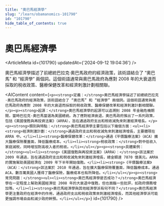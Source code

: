 ```yaml
---
title: "奧巴馬經濟學"
slug: "/learn/obamanomics-101790"
id: "101790"
hide_table_of_contents: true
---
```



# 奧巴馬經濟學

<ArticleMeta id={101790} updatedAt={'2024-09-12 19:04:36'} />
<div className='border-solid border-b border-t-0 my-4 border-[var(--ifm-color-gray-300)]' />

奧巴馬經濟學描述了前總統巴拉克·奧巴馬政府的經濟政策，該術語結合了 “奧巴馬” 和 “經濟學” 兩個詞。這個術語通常與奧巴馬政府為應對 2008 年的大衰退而採取的税收政策、醫療保健改革和經濟刺激計劃相關聯。

<AIContent content={`<p><strong>定義：</strong>奧巴馬經濟學描述了前總統巴拉克·奧巴馬政府的經濟政策，該術語結合了 “奧巴馬” 和 “經濟學” 兩個詞。這個術語通常與奧巴馬政府為應對 2008 年的大衰退而採取的税收政策、醫療保健改革和經濟刺激計劃相關聯。</p><p><strong>起源：</strong>奧巴馬經濟學的起源可以追溯到 2008 年金融危機期間，當時巴拉克·奧巴馬當選為美國總統。為了應對經濟衰退，奧巴馬政府推出了一系列政策，包括《美國復甦與再投資法案》（ARRA），旨在通過政府支出和税收減免來刺激經濟增長。</p><p><strong>類別與特點：</strong>奧巴馬經濟學主要包括以下幾個方面：<ul><li><strong>經濟刺激計劃：</strong>通過政府支出和税收減免來刺激經濟增長，主要體現在 ARRA 中。</li><li><strong>醫療保健改革：</strong>通過《平價醫療法案》（ACA）擴大醫療保險覆蓋面，降低醫療成本。</li><li><strong>税收政策：</strong>對中低收入家庭減税，同時增加對高收入者的税收。</li></ul></p><p><strong>具體案例：</strong><ul><li><strong>《美國復甦與再投資法案》（ARRA）：</strong>該法案於 2009 年通過，旨在通過政府支出和税收減免來刺激經濟增長，總金額達 7870 億美元。ARRA 的實施幫助美國經濟在 2009 年下半年開始復甦。</li><li><strong>《平價醫療法案》（ACA）：</strong>該法案於 2010 年通過，旨在擴大醫療保險覆蓋面，降低醫療成本。通過 ACA，數百萬美國人獲得了醫療保險，醫療成本也有所降低。</li></ul></p><p><strong>常見問題：</strong><ul><li><strong>奧巴馬經濟學是否成功？</strong>奧巴馬經濟學在一定程度上幫助美國經濟從 2008 年的大衰退中復甦，但也面臨一些批評，如政府債務增加等。</li><li><strong>奧巴馬經濟學與其他經濟學派有何不同？</strong>奧巴馬經濟學更注重政府在經濟中的作用，通過政府支出和税收政策來刺激經濟增長，而其他經濟學派可能更強調市場自由和減少政府幹預。</li></ul></p>`} id={101790} />
